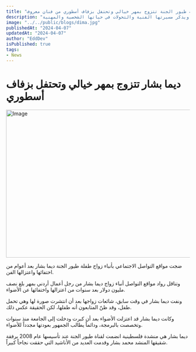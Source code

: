 ```yaml
---
title: "ديما بشار نجمة طيور الجنة تتزوج بمهر خيالي وتحتفل بزفاف أسطوري من فنان معروف!"
description: "مقال يتحدث عن زواج ديما بشار، نجمة طيور الجنة، بعد اعتزالها الفن وسط شائعات ونفي، ويذكر مسيرتها الفنية والتحولات في حياتها الشخصية والمهنية."
image: "../../public/blogs/dima.jpg"
publishedAt: "2024-04-07"
updatedAt: "2024-04-07"
author: "EddDev"
isPublished: true
tags:
- News
---
```


# ديما بشار تتزوج بمهر خيالي وتحتفل بزفاف أسطوري

<Image
  src="/blogs/dima-and-baby.jpg"
  width="718"
  height="404"
  alt="Image"
  sizes="100vw"
/>


ضجت مواقع التواصل الاجتماعي بأنباء زواج طفلة طيور الجنة ديما بشار بعد أعوام من اختفائها واعتزالها الفن.

وتناقل رواد مواقع التواصل أنباء زواج ديما بشار من رجل أعمال أردني بمهر بلغ نصف مليون دولار بعد سنوات من اعتزالها واختفائها عن الأضواء.

ونفت ديما بشار في وقت سابق، شائعات زواجها بعد أن انتشرت صورة لها وهي تحمل طفل، وقد ظنّ المتابعون أنه طفلها، لكن الحقيقة عكس ذلك.

وكانت ديما بشار قد اعتزلت الأضواء بعد أن كبرت ودخلت إلى الجامعة منذ سنوات وتخصصت بالبرمجة، ودائماً يطالب الجمهور بعودتها مجدداً للأضواء.

ديما بشار هي منشدة فلسطينية انضمت لقناة طيور الجنة عند تأسيسها عام 2008 برفقة شقيقها المنشد محمد بشار وقدمت العديد من الأناشيد التي حققت نجاحاً كبيراً.
